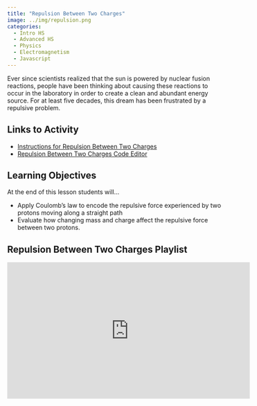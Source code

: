 ```yaml
---
title: "Repulsion Between Two Charges"
image: ../img/repulsion.png
categories:
  - Intro HS
  - Advanced HS
  - Physics
  - Electromagnetism
  - Javascript
---
```


Ever since scientists realized that the sun is powered by nuclear fusion reactions, people have been thinking about causing these reactions to occur in the laboratory in order to create a clean and abundant energy source. For at least five decades, this dream has been frustrated by a repulsive problem.

## Links to Activity
* [Instructions for Repulsion Between Two Charges](https://www.asc.ohio-state.edu/orban.14/physics_coding/repulsion.html)
* [Repulsion Between Two Charges Code Editor](https://editor.p5js.org/ChrisOrban/sketches/rJWaPwckz)

## Learning Objectives
At the end of this lesson students will...

* Apply Coulomb’s law to encode the repulsive force experienced by two protons moving along a straight path
* Evaluate how changing mass and charge affect the repulsive force between two protons.


## Repulsion Between Two Charges Playlist

<iframe width="560" height="315" src="https://www.youtube.com/embed/videoseries?si=iXXVXwEzBX-69gxH&amp;list=PLISRe8GegO8Rs0kSf2VgOqZSMZxisGX6_" title="YouTube video player" frameborder="0" allow="accelerometer; autoplay; clipboard-write; encrypted-media; gyroscope; picture-in-picture; web-share" referrerpolicy="strict-origin-when-cross-origin" allowfullscreen></iframe>